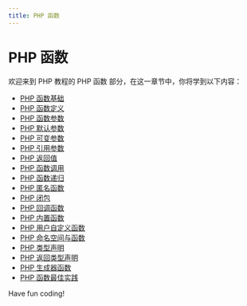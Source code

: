 ```yaml
---
title: PHP 函数
---
```


# PHP 函数

欢迎来到 PHP 教程的 PHP 函数 部分，在这一章节中，你将学到以下内容：

- [PHP 函数基础](./0-php-function-basics.mdx)
- [PHP 函数定义](./1-php-function-definition.mdx)
- [PHP 函数参数](./2-php-function-parameters.mdx)
- [PHP 默认参数](./3-php-default-parameters.mdx)
- [PHP 可变参数](./4-php-variable-parameters.mdx)
- [PHP 引用参数](./5-php-quote-parameters.mdx)
- [PHP 返回值](./6-php-return-value.mdx)
- [PHP 函数调用](./7-php-function-call.mdx)
- [PHP 函数递归](./8-php-function-recursion.mdx)
- [PHP 匿名函数](./9-php-anonymous-function.mdx)
- [PHP 闭包](./10-php-closure.mdx)
- [PHP 回调函数](./11-php-callback-function.mdx)
- [PHP 内置函数](./12-php-built-in-functions.mdx)
- [PHP 用户自定义函数](./13-php-user-defined-function.mdx)
- [PHP 命名空间与函数](./14-php-namespace-and-function.mdx)
- [PHP 类型声明](./15-php-type-declaration.mdx)
- [PHP 返回类型声明](./16-php-return-type-declaration.mdx)
- [PHP 生成器函数](./17-php-generator-function.mdx)
- [PHP 函数最佳实践](./18-php-function-best-practices.mdx)

Have fun coding!